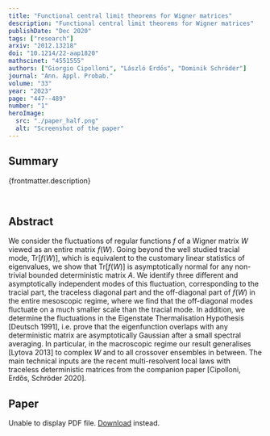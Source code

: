 ```yaml
---
title: "Functional central limit theorems for Wigner matrices"
description: "Functional central limit theorems for Wigner matrices"
publishDate: "Dec 2020"
tags: ["research"]
arxiv: "2012.13218"
doi: "10.1214/22-aap1820"
mathscinet: "4551555"
authors: ["Giorgio Cipolloni", "László Erdős", "Dominik Schröder"]
journal: "Ann. Appl. Probab."
volume: "33"
year: "2023"
page: "447--489"
number: "1"
heroImage:
  src: "./paper_half.png"
  alt: "Screenshot of the paper"
---
```



## Summary

{frontmatter.description}

<br />

## Abstract

We consider the fluctuations of regular functions $f$ of a Wigner matrix $W$ viewed as an entire matrix $f(W)$. Going beyond the well studied tracial mode, $\mathrm{Tr}[f(W)]$, which is equivalent to the customary linear statistics of eigenvalues, we show that $\mathrm{Tr}[f(W)]$ is asymptotically normal for any non-trivial bounded deterministic matrix $A$. We identify three different and asymptotically independent modes of this fluctuation, corresponding to the tracial part, the traceless diagonal part and the off-diagonal part of $f(W)$ in the entire mesoscopic regime, where we find that the off-diagonal modes fluctuate on a much smaller scale than the tracial mode. In addition, we determine the fluctuations in the Eigenstate Thermalisation Hypothesis [Deutsch 1991], i.e. prove that the eigenfunction overlaps with any deterministic matrix are asymptotically Gaussian after a small spectral averaging. In particular, in the macroscopic regime our result generalises [Lytova 2013] to complex $W$ and to all crossover ensembles in between. The main technical inputs are the recent multi-resolvent local laws with traceless deterministic matrices from the companion paper [Cipolloni, Erdős, Schröder 2020].

## Paper

<object data={paper} type="application/pdf" width="100%" height="800px">
	<p>
		Unable to display PDF file.
		<a href={`https://arxiv.com/pdf/${frontmatter.arxiv}.pdf`}>Download</a>
		instead.
	</p>
</object>
